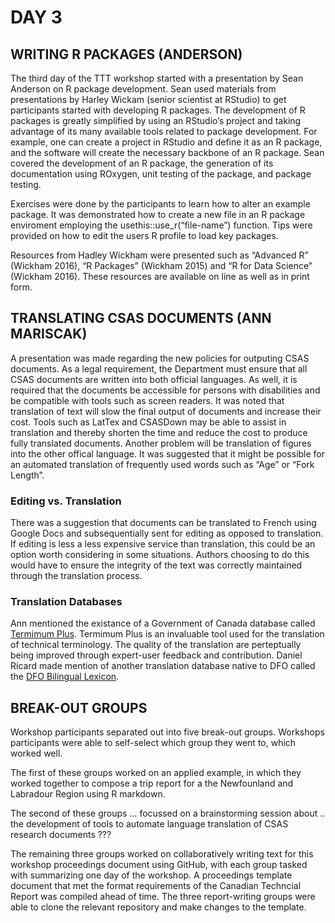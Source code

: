 # DAY 3

## WRITING **R** PACKAGES (ANDERSON)

The third day of the TTT workshop started with a presentation by Sean Anderson on R package development.
Sean used materials from presentations by Harley Wickam (senior scientist at RStudio) to get participants started with developing R packages.
The development of R packages is greatly simplified by using an RStudio's project and taking advantage of its many available tools related to package development.
For example, one can create a project in RStudio and define it as an R package, and the software will create the necessary backbone of an R package.
Sean covered the development of an R package, the generation of its documentation using ROxygen, unit testing of the package, and package testing.

Exercises were done by the participants to learn how to alter an example package.
It was demonstrated how to create a new file in an R package enviroment employing the usethis::use_r("file-name") function.
Tips were provided on how to edit the users R profile to load key packages.

Resources from Hadley Wickham were presented such as "Advanced R" (Wickham 2016), "R Packages" (Wickham 2015) and "R for Data Science" (Wickham 2016).
These resources are available on line as well as in print form.

## TRANSLATING CSAS DOCUMENTS (ANN MARISCAK)

A presentation was made regarding the new policies for outputing CSAS documents.
As a legal requirement, the Department must ensure that all CSAS documents are written into both official languages.
As well, it is required that the documents be accessible for persons with disabilities and be compatible with tools such as screen readers.
It was noted that translation of text will slow the final output of documents and increase their cost.
Tools such as LatTex and CSASDown may be able to assist in translation and thereby shorten the time and reduce the cost to produce fully translated documents.
Another problem will be translation of figures into the other offical language.
It was suggested that it might be possible for an automated translation of frequently used words such as "Age" or "Fork Length".

### Editing vs. Translation

There was a suggestion that documents can be translated to French using Google Docs and subsequentially sent for editing as opposed to translation.
If editing is less a less expensive service than translation, this could be an option worth considering in some situations.
Authors choosing to do this would have to ensure the integrity of the text was correctly maintained through the translation process.

### Translation Databases

Ann mentioned the existance of a Government of Canada database called [Termimum Plus](https://www.btb.termiumplus.gc.ca/tpv2alpha/alpha-eng.html?lang=eng).
Termimum Plus is an invaluable tool used for the translation of technical terminology.
The quality of the translation are perteptually being improved through expert-user feedback and contribution.
Daniel Ricard made mention of another translation database native to DFO called the [DFO Bilingual Lexicon](http://address-needed.com).

## BREAK-OUT GROUPS

Workshop participants separated out into five break-out groups.  Workshops participants were able to self-select which group they went to, which worked well.

The first of these groups worked on an applied example, in which they worked together to compose a trip report for a the Newfounland and Labradour Region using R markdown.

The second of these groups ... focussed on a brainstorming session about .. the development of tools to automate language translation of CSAS research documents ???

The remaining three groups worked on collaboratively writing text for this workshop proceedings document using GitHub, with each group tasked with summarizing one day of the workshop.
A proceedings template document that met the format requirements of the Canadian Techncial Report was compiled ahead of time.
The three report-writing groups were able to clone the relevant repository and make changes to the template.
